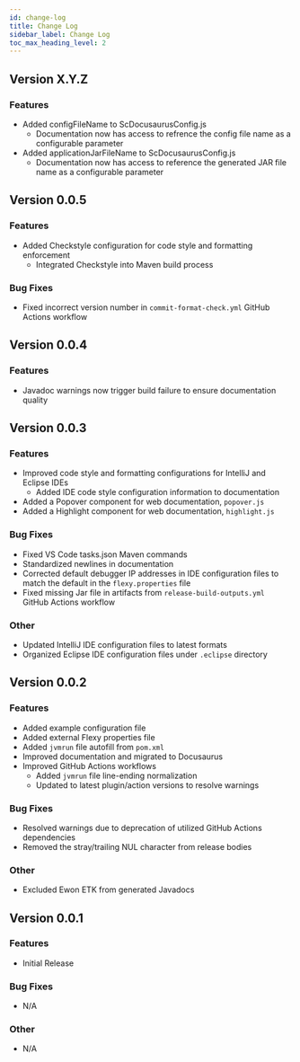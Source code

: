```yaml
---
id: change-log
title: Change Log
sidebar_label: Change Log
toc_max_heading_level: 2
---
```


## Version X.Y.Z
### Features
- Added configFileName to ScDocusaurusConfig.js
  - Documentation now has access to refrence the config file name as a configurable parameter
- Added applicationJarFileName to ScDocusaurusConfig.js
  - Documentation now has access to reference the generated JAR file name as a configurable parameter

## Version 0.0.5
### Features
- Added Checkstyle configuration for code style and formatting enforcement
  - Integrated Checkstyle into Maven build process
### Bug Fixes
- Fixed incorrect version number in `commit-format-check.yml` GitHub Actions workflow

## Version 0.0.4
### Features
- Javadoc warnings now trigger build failure to ensure documentation quality

## Version 0.0.3
### Features
- Improved code style and formatting configurations for IntelliJ and Eclipse IDEs
  - Added IDE code style configuration information to documentation
- Added a Popover component for web documentation, `popover.js`
- Added a Highlight component for web documentation, `highlight.js`
### Bug Fixes
- Fixed VS Code tasks.json Maven commands
- Standardized newlines in documentation
- Corrected default debugger IP addresses in IDE configuration files to match the default in
  the `flexy.properties` file
- Fixed missing Jar file in artifacts from `release-build-outputs.yml` GitHub Actions workflow
### Other
- Updated IntelliJ IDE configuration files to latest formats
- Organized Eclipse IDE configuration files under `.eclipse` directory

## Version 0.0.2
### Features
- Added example configuration file
- Added external Flexy properties file
- Added `jvmrun` file autofill from `pom.xml`
- Improved documentation and migrated to Docusaurus
- Improved GitHub Actions workflows
   - Added `jvmrun` file line-ending normalization
   - Updated to latest plugin/action versions to resolve warnings
### Bug Fixes
- Resolved warnings due to deprecation of utilized GitHub Actions dependencies
- Removed the stray/trailing NUL character from release bodies
### Other
- Excluded Ewon ETK from generated Javadocs

## Version 0.0.1
### Features
- Initial Release
### Bug Fixes
- N/A
### Other
- N/A